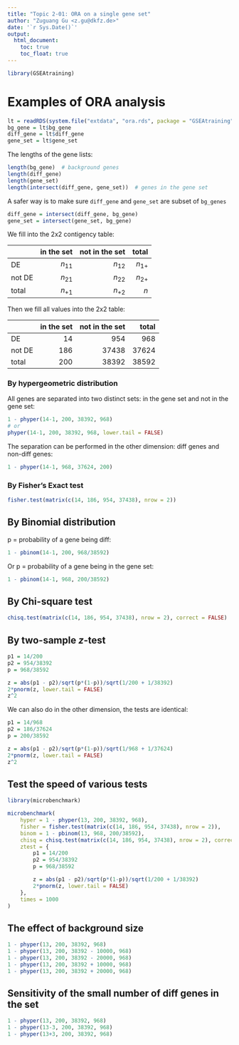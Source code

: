 ```yaml
---
title: "Topic 2-01: ORA on a single gene set"
author: "Zuguang Gu <z.gu@dkfz.de>"
date: '`r Sys.Date()`'
output:
  html_document:
    toc: true
    toc_float: true
---
```


```r
library(GSEAtraining)
```


# Examples of ORA analysis

```r
lt = readRDS(system.file("extdata", "ora.rds", package = "GSEAtraining"))
bg_gene = lt$bg_gene
diff_gene = lt$diff_gene
gene_set = lt$gene_set
```

The lengths of the gene lists:

```r
length(bg_gene)  # background genes
length(diff_gene)
length(gene_set)
length(intersect(diff_gene, gene_set))  # genes in the gene set
```

A safer way is to make sure `diff_gene` and `gene_set` are subset of `bg_genes`

```r
diff_gene = intersect(diff_gene, bg_gene)
gene_set = intersect(gene_set, bg_gene)
```

We fill into the 2x2 contigency table:

|      | in the set | not in the set| total |
|------|------------:|---------------:|-------:|
|DE    |  $n_{11}$    |     $n_{12}$    |  $n_{1+}$ |
|not DE|  $n_{21}$    |     $n_{22}$    |  $n_{2+}$ |
|total |  $n_{+1}$    |     $n_{+2}$    |  $n$ |

<style>
.table {
width:400px;
}
</style>

Then we fill all values into the 2x2 table:

|      | in the set | not in the set| total |
|------|------------:|---------------:|-------:|
|DE    |  14    |     954   |  968 |
|not DE|  186    |     37438   |  37624 |
|total |  200    |     38392   |  38592 |


### By hypergeometric distribution

All genes are separated into two distinct sets: in the gene set and not in the gene set:

```r
1 - phyper(14-1, 200, 38392, 968)
# or
phyper(14-1, 200, 38392, 968, lower.tail = FALSE)
```

The separation can be performed in the other dimension: diff genes and non-diff genes:

```r
1 - phyper(14-1, 968, 37624, 200)
```

### By Fisher's Exact test

```r
fisher.test(matrix(c(14, 186, 954, 37438), nrow = 2))
```

## By Binomial distribution

p = probability of a gene being diff:

```r
1 - pbinom(14-1, 200, 968/38592)
```

Or p = probability of a gene being in the gene set:

```r
1 - pbinom(14-1, 968, 200/38592)
```

## By Chi-square test

```r
chisq.test(matrix(c(14, 186, 954, 37438), nrow = 2), correct = FALSE)
```

## By two-sample _z_-test

```r
p1 = 14/200
p2 = 954/38392
p = 968/38592

z = abs(p1 - p2)/sqrt(p*(1-p))/sqrt(1/200 + 1/38392)
2*pnorm(z, lower.tail = FALSE)
z^2
```

We can also do in the other dimension, the tests are identical:

```r
p1 = 14/968
p2 = 186/37624
p = 200/38592

z = abs(p1 - p2)/sqrt(p*(1-p))/sqrt(1/968 + 1/37624)
2*pnorm(z, lower.tail = FALSE)
z^2
```

## Test the speed of various tests

```r
library(microbenchmark)

microbenchmark(
	hyper = 1 - phyper(13, 200, 38392, 968),
	fisher = fisher.test(matrix(c(14, 186, 954, 37438), nrow = 2)),
	binom = 1 - pbinom(13, 968, 200/38592),
	chisq = chisq.test(matrix(c(14, 186, 954, 37438), nrow = 2), correct = FALSE),
	ztest = {
		p1 = 14/200
		p2 = 954/38392
		p = 968/38592

		z = abs(p1 - p2)/sqrt(p*(1-p))/sqrt(1/200 + 1/38392)
		2*pnorm(z, lower.tail = FALSE)
	},
	times = 1000
)
```

## The effect of background size

```r
1 - phyper(13, 200, 38392, 968)
1 - phyper(13, 200, 38392 - 10000, 968)
1 - phyper(13, 200, 38392 - 20000, 968)
1 - phyper(13, 200, 38392 + 10000, 968)
1 - phyper(13, 200, 38392 + 20000, 968)
```

## Sensitivity of the small number of diff genes in the set

```r
1 - phyper(13, 200, 38392, 968)
1 - phyper(13-3, 200, 38392, 968)
1 - phyper(13+3, 200, 38392, 968)
```
